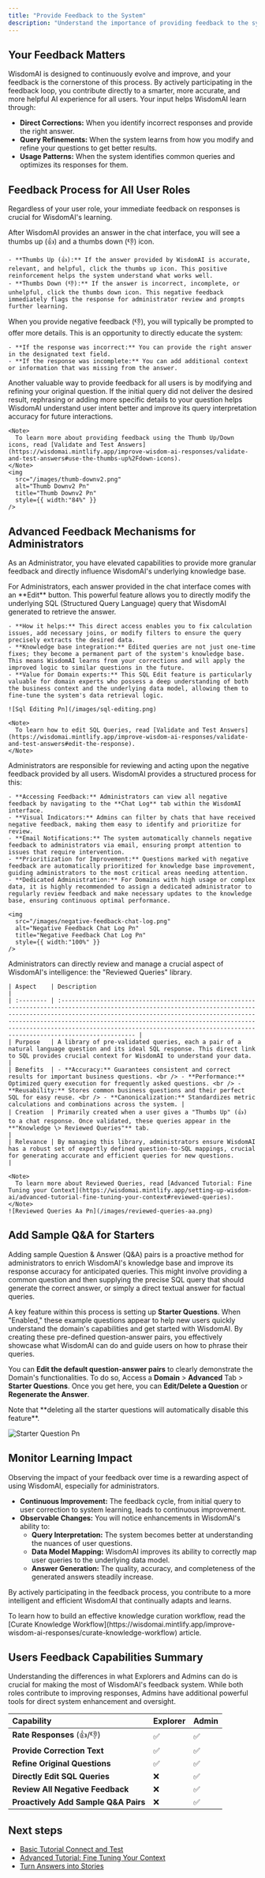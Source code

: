 ```yaml
---
title: "Provide Feedback to the System"
description: "Understand the importance of providing feedback to the system according to your user role, and learn how to do it."
---
```


## Your Feedback Matters

WisdomAI is designed to continuously evolve and improve, and your feedback is the cornerstone of this process. By actively participating in the feedback loop, you contribute directly to a smarter, more accurate, and more helpful AI experience for all users. Your input helps WisdomAI learn through:

- **Direct Corrections:** When you identify incorrect responses and provide the right answer.
- **Query Refinements:** When the system learns from how you modify and refine your questions to get better results.
- **Usage Patterns:** When the system identifies common queries and optimizes its responses for them.

## Feedback Process for All User Roles

Regardless of your user role, your immediate feedback on responses is crucial for WisdomAI's learning.

<Steps>
  <Step title="Use Thumbs Up (👍) / Thumbs Down (👎)" titleSize="h3">
    After WisdomAI provides an answer in the chat interface, you will see a thumbs up (👍) and a thumbs down (👎) icon.

    - **Thumbs Up (👍):** If the answer provided by WisdomAI is accurate, relevant, and helpful, click the thumbs up icon. This positive reinforcement helps the system understand what works well.
    - **Thumbs Down (👎):** If the answer is incorrect, incomplete, or unhelpful, click the thumbs down icon. This negative feedback immediately flags the response for administrator review and prompts further learning.
  </Step>
  <Step title="Provide the Correct Text" titleSize="h3">
    When you provide negative feedback (👎), you will typically be prompted to offer more details. This is an opportunity to directly educate the system:

    - **If the response was incorrect:** You can provide the right answer in the designated text field.
    - **If the response was incomplete:** You can add additional context or information that was missing from the answer.
  </Step>
  <Step title="Refine the Original Question" titleSize="h3">
    Another valuable way to provide feedback for all users is by modifying and refining your original question. If the initial query did not deliver the desired result, rephrasing or adding more specific details to your question helps WisdomAI understand user intent better and improve its query interpretation accuracy for future interactions.

    <Note>
      To learn more about providing feedback using the Thumb Up/Down icons, read [Validate and Test Answers](https://wisdomai.mintlify.app/improve-wisdom-ai-responses/validate-and-test-answers#use-the-thumbs-up%2Fdown-icons).
    </Note>
    <img
      src="/images/thumb-downv2.png"
      alt="Thumb Downv2 Pn"
      title="Thumb Downv2 Pn"
      style={{ width:"84%" }}
    />
  </Step>
</Steps>

## Advanced Feedback Mechanisms for Administrators

As an Administrator, you have elevated capabilities to provide more granular feedback and directly influence WisdomAI's underlying knowledge base.

<Steps>
  <Step title="SQL Editing" titleSize="h3">
    For Administrators, each answer provided in the chat interface comes with an **Edit** button. This powerful feature allows you to directly modify the underlying SQL (Structured Query Language) query that WisdomAI generated to retrieve the answer.

    - **How it helps:** This direct access enables you to fix calculation issues, add necessary joins, or modify filters to ensure the query precisely extracts the desired data.
    - **Knowledge base integration:** Edited queries are not just one-time fixes; they become a permanent part of the system's knowledge base. This means WisdomAI learns from your corrections and will apply the improved logic to similar questions in the future.
    - **Value for Domain experts:** This SQL Edit feature is particularly valuable for domain experts who possess a deep understanding of both the business context and the underlying data model, allowing them to fine-tune the system's data retrieval logic.

    ![Sql Editing Pn](/images/sql-editing.png)

    <Note>
      To learn how to edit SQL Queries, read [Validate and Test Answers](https://wisdomai.mintlify.app/improve-wisdom-ai-responses/validate-and-test-answers#edit-the-response).
    </Note>
  </Step>
  <Step title="Monitor Negative Feedback" titleSize="h3">
    Administrators are responsible for reviewing and acting upon the negative feedback provided by all users. WisdomAI provides a structured process for this:

    - **Accessing Feedback:** Administrators can view all negative feedback by navigating to the **Chat Log** tab within the WisdomAI interface.
    - **Visual Indicators:** Admins can filter by chats that have received negative feedback, making them easy to identify and prioritize for review.
    - **Email Notifications:** The system automatically channels negative feedback to administrators via email, ensuring prompt attention to issues that require intervention.
    - **Prioritization for Improvement:** Questions marked with negative feedback are automatically prioritized for knowledge base improvement, guiding administrators to the most critical areas needing attention.
    - **Dedicated Administration:** For Domains with high usage or complex data, it is highly recommended to assign a dedicated administrator to regularly review feedback and make necessary updates to the knowledge base, ensuring continuous optimal performance.

    <img
      src="/images/negative-feedback-chat-log.png"
      alt="Negative Feedback Chat Log Pn"
      title="Negative Feedback Chat Log Pn"
      style={{ width:"100%" }}
    />
  </Step>
  <Step title="Review Queries" titleSize="h3">
    Administrators can directly review and manage a crucial aspect of WisdomAI's intelligence: the "Reviewed Queries" library.

    | Aspect    | Description                                                                                                                                                                                                                                                                                                                                                                          |
    | :-------- | :----------------------------------------------------------------------------------------------------------------------------------------------------------------------------------------------------------------------------------------------------------------------------------------------------------------------------------------------------------------------------------- |
    | Purpose   | A library of pre-validated queries, each a pair of a natural language question and its ideal SQL response. This direct link to SQL provides crucial context for WisdomAI to understand your data.                                                                                                                                                                                    |
    | Benefits  | - **Accuracy:** Guarantees consistent and correct results for important business questions. <br /> - **Performance:** Optimized query execution for frequently asked questions. <br /> - **Reusability:** Stores common business questions and their perfect SQL for easy reuse. <br /> - **Canonicalization:** Standardizes metric calculations and combinations across the system. |
    | Creation  | Primarily created when a user gives a "Thumbs Up" (👍) to a chat response. Once validated, these queries appear in the **"Knowledge \> Reviewed Queries"** tab.                                                                                                                                                                                                                      |
    | Relevance | By managing this library, administrators ensure WisdomAI has a robust set of expertly defined question-to-SQL mappings, crucial for generating accurate and efficient queries for new questions.                                                                                                                                                                                     |

    <Note>
      To learn more about Reviewed Queries, read [Advanced Tutorial: Fine Tuning your Context](https://wisdomai.mintlify.app/setting-up-wisdom-ai/advanced-tutorial-fine-tuning-your-context#reviewed-queries).
    </Note>
    ![Reviewed Queries Aa Pn](/images/reviewed-queries-aa.png)
  </Step>
</Steps>

## Add Sample Q&A for Starters

Adding sample Question & Answer (Q&A) pairs is a proactive method for administrators to enrich WisdomAI's knowledge base and improve its response accuracy for anticipated queries.  This might involve providing a common question and then supplying the precise SQL query that should generate the correct answer, or simply a direct textual answer for factual queries.

A key feature within this process is setting up **Starter Questions**. When "Enabled," these example questions appear to help new users quickly understand the domain's capabilities and get started with WisdomAI. By creating these pre-defined question-answer pairs, you effectively showcase what WisdomAI can do and guide users on how to phrase their queries.

You can **Edit the default question-answer pairs** to clearly demonstrate the Domain's functionalities. To do so, Access a **Domain** \> **Advanced** Tab \> **Starter Questions**. Once you get here, you can **Edit/Delete a Question** or **Regenerate the Answer**.

<Note>
  Note that **deleting all the starter questions will automatically disable this feature**.
</Note>

![Starter Question Pn](/images/starter-question.png)

## **Monitor Learning Impact**

Observing the impact of your feedback over time is a rewarding aspect of using WisdomAI, especially for administrators.

- **Continuous Improvement:** The feedback cycle, from initial query to user correction to system learning, leads to continuous improvement.
- **Observable Changes:** You will notice enhancements in WisdomAI's ability to:
  - **Query Interpretation:** The system becomes better at understanding the nuances of user questions.
  - **Data Model Mapping:** WisdomAI improves its ability to correctly map user queries to the underlying data model.
  - **Answer Generation:** The quality, accuracy, and completeness of the generated answers steadily increase.

By actively participating in the feedback process, you contribute to a more intelligent and efficient WisdomAI that continually adapts and learns.

<Note>
  To learn how to build an effective knowledge curation workflow, read the [Curate Knowledge Workflow](https://wisdomai.mintlify.app/improve-wisdom-ai-responses/curate-knowledge-workflow) article.
</Note>

## Users Feedback Capabilities Summary

Understanding the differences in what Explorers and Admins can do is crucial for making the most of WisdomAI's feedback system. While both roles contribute to improving responses, Admins have additional powerful tools for direct system enhancement and oversight.

| Capability                           | Explorer | Admin |
| :----------------------------------- | :------- | :---- |
| **Rate Responses** (👍/👎)           | ✅        | ✅     |
| **Provide Correction Text**          | ✅        | ✅     |
| **Refine Original Questions**        | ✅        | ✅     |
| **Directly Edit SQL Queries**        | ❌        | ✅     |
| **Review All Negative Feedback**     | ❌        | ✅     |
| **Proactively Add Sample Q&A Pairs** | ❌        | ✅     |

## Next steps

- [Basic Tutorial Connect and Test](/setting-up-wisdom-ai/basic-tutorial-connect-and-test)
- [Advanced Tutorial: Fine Tuning Your Context](/setting-up-wisdom-ai/advanced-tutorial-fine-tuning-your-context)
- [Turn Answers into Stories](/using-wisdom-ai-everyday/turn-answers-into-stories)